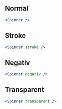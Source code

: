 
## Normal

<Example>
    <Spinner />
</Example>

```jsx
<Spinner />
```

## Stroke

<Example>
    <Spinner stroke />
</Example>

```jsx
<Spinner stroke />
```

## Negativ

<Example>
    <Spinner negativ />
</Example>

```jsx
<Spinner negativ />
```

## Transparent

<Example greyBg>
    <Spinner transparent />
</Example>

```jsx
<Spinner transparent />
```